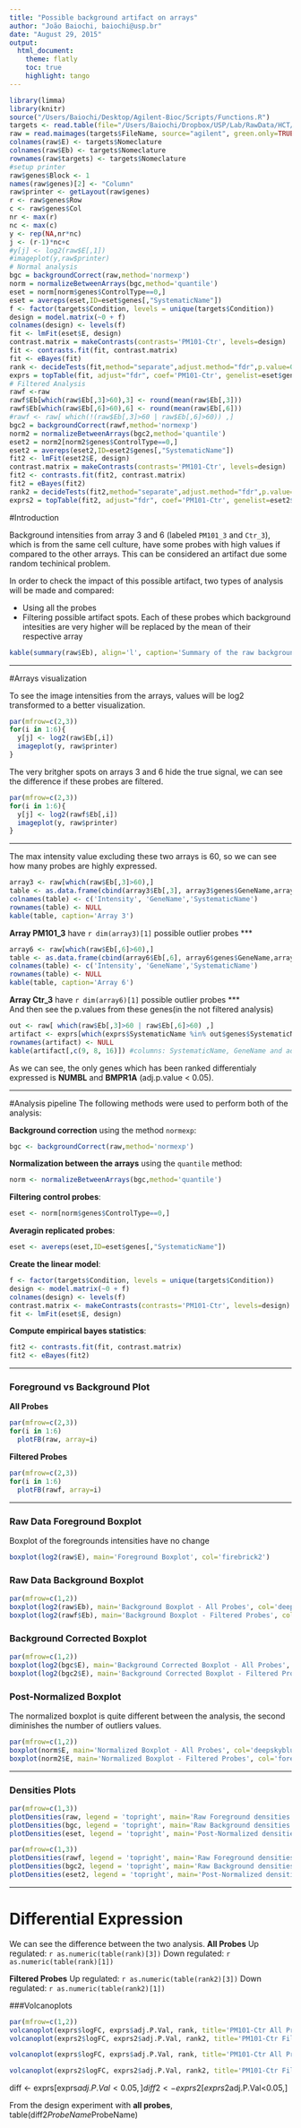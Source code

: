 ```yaml
---
title: "Possible background artifact on arrays"
author: "João Baiochi, baiochi@usp.br"
date: "August 29, 2015"
output: 
  html_document: 
    theme: flatly
    toc: true
    highlight: tango
---
```


```r
library(limma)
library(knitr)
source("/Users/Baiochi/Desktop/Agilent-Bioc/Scripts/Functions.R")
targets <- read.table(file="/Users/Baiochi/Dropbox/USP/Lab/RawData/HCT/Targets.txt", header=TRUE, sep="\t", stringsAsFactors=FALSE)
raw = read.maimages(targets$FileName, source="agilent", green.only=TRUE, path="/Users/Baiochi/Dropbox/USP/Lab/RawData/HCT")
colnames(raw$E) <- targets$Nomeclature
colnames(raw$Eb) <- targets$Nomeclature
rownames(raw$targets) <- targets$Nomeclature
#setup printer
raw$genes$Block <- 1
names(raw$genes)[2] <- "Column"
raw$printer <- getLayout(raw$genes)
r <- raw$genes$Row
c <- raw$genes$Col
nr <- max(r)
nc <- max(c)
y <- rep(NA,nr*nc)
j <- (r-1)*nc+c
#y[j] <- log2(raw$E[,1])
#imageplot(y,raw$printer)
# Normal analysis
bgc = backgroundCorrect(raw,method='normexp')
norm = normalizeBetweenArrays(bgc,method='quantile')
eset = norm[norm$genes$ControlType==0,]
eset = avereps(eset,ID=eset$genes[,"SystematicName"])
f <- factor(targets$Condition, levels = unique(targets$Condition))
design = model.matrix(~0 + f)
colnames(design) <- levels(f)
fit <- lmFit(eset$E, design)
contrast.matrix = makeContrasts(contrasts='PM101-Ctr', levels=design)
fit <- contrasts.fit(fit, contrast.matrix)
fit <- eBayes(fit)
rank <- decideTests(fit,method="separate",adjust.method="fdr",p.value=0.05,lfc=0)
exprs = topTable(fit, adjust="fdr", coef='PM101-Ctr', genelist=eset$genes, number=Inf)
# Filtered Analysis
rawf <-raw
rawf$Eb[which(raw$Eb[,3]>60),3] <- round(mean(raw$Eb[,3]))
rawf$Eb[which(raw$Eb[,6]>60),6] <- round(mean(raw$Eb[,6]))
#rawf <- raw[ which(!(raw$Eb[,3]>60 | raw$Eb[,6]>60)) ,]
bgc2 = backgroundCorrect(rawf,method='normexp')
norm2 = normalizeBetweenArrays(bgc2,method='quantile')
eset2 = norm2[norm2$genes$ControlType==0,]
eset2 = avereps(eset2,ID=eset2$genes[,"SystematicName"])
fit2 <- lmFit(eset2$E, design)
contrast.matrix = makeContrasts(contrasts='PM101-Ctr', levels=design)
fit2 <- contrasts.fit(fit2, contrast.matrix)
fit2 = eBayes(fit2)
rank2 = decideTests(fit2,method="separate",adjust.method="fdr",p.value=0.05,lfc=0)
exprs2 = topTable(fit2, adjust="fdr", coef='PM101-Ctr', genelist=eset2$genes, number=Inf)
```

#Introduction

Background intensities from array 3 and 6 (labeled `PM101_3` and `Ctr_3`), which is from the same cell culture, have some probes with high values if compared to the other arrays. This can be considered an artifact due some random techinical problem.

In order to check the impact of this possible artifact, two types of analysis will be made and compared:
  
* Using all the probes  
* Filtering possible artifact spots. Each of these probes which background intesities are very higher will be replaced by the mean of their respective array


```r
kable(summary(raw$Eb), align='l', caption='Summary of the raw background signal')
```

***  

#Arrays visualization

  To see the image intensities from the arrays, values will be log2 transformed to a better visualization.

```r
par(mfrow=c(2,3))
for(i in 1:6){
  y[j] <- log2(raw$Eb[,i])
  imageplot(y, raw$printer)
}
```

  The very britgher spots on arrays 3 and 6 hide the true signal, we can see the difference if these probes are filtered.

```r
par(mfrow=c(2,3))
for(i in 1:6){
  y[j] <- log2(rawf$Eb[,i])
  imageplot(y, raw$printer)
}
```

***  
  The max intensity value excluding these two arrays is 60, so we can see how many probes are highly expressed.

```r
array3 <- raw[which(raw$Eb[,3]>60),]
table <- as.data.frame(cbind(array3$Eb[,3], array3$genes$GeneName,array3$genes$SystematicName))
colnames(table) <- c('Intensity', 'GeneName','SystematicName')
rownames(table) <- NULL
kable(table, caption='Array 3')
```
  
**Array PM101_3** have `r dim(array3)[1]` possible outlier probes
***  
```r
array6 <- raw[which(raw$Eb[,6]>60),]
table <- as.data.frame(cbind(array6$Eb[,6], array6$genes$GeneName,array6$genes$SystematicName))
colnames(table) <- c('Intensity', 'GeneName','SystematicName')
rownames(table) <- NULL
kable(table, caption='Array 6')
```
  
**Array Ctr_3** have `r dim(array6)[1]` possible outlier probes
***  
And then see the p.values from these genes(in the not filtered analysis)
```r
out <- raw[ which(raw$Eb[,3]>60 | raw$Eb[,6]>60) ,]
artifact <- exprs[which(exprs$SystematicName %in% out$genes$SystematicName),]
rownames(artifact) <- NULL
kable(artifact[,c(9, 8, 16)]) #columns: SystematicName, GeneName and adj.P.Value
```
  
  As we can see, the only genes which has been ranked differentialy expressed is **NUMBL** and **BMPR1A** (adj.p.value < 0.05).
 
***  

#Analysis pipeline
  The following methods were used to perform both of the analysis:

**Background correction** using the method `normexp`:
```r
bgc <- backgroundCorrect(raw,method='normexp')
```

**Normalization between the arrays** using the `quantile` method:
```r
norm <- normalizeBetweenArrays(bgc,method='quantile')
```
**Filtering control probes**:
```r
eset <- norm[norm$genes$ControlType==0,]
```
**Averagin replicated probes**:
```r
eset <- avereps(eset,ID=eset$genes[,"SystematicName"])
```
**Create the linear model**:
```r
f <- factor(targets$Condition, levels = unique(targets$Condition))
design <- model.matrix(~0 + f)
colnames(design) <- levels(f)
contrast.matrix <- makeContrasts(contrasts='PM101-Ctr', levels=design)
fit <- lmFit(eset$E, design)
```
**Compute empirical bayes statistics**:
```r
fit2 <- contrasts.fit(fit, contrast.matrix)
fit2 <- eBayes(fit2)
```

***  

### Foreground vs Background Plot
**All Probes**    
```r
par(mfrow=c(2,3))
for(i in 1:6)
  plotFB(raw, array=i)
```
  
**Filtered Probes**   
```r
par(mfrow=c(2,3))
for(i in 1:6)
  plotFB(rawf, array=i)
```

***  

### Raw Data Foreground Boxplot

Boxplot of the foregrounds intensities have no change
```r
boxplot(log2(raw$E), main='Foreground Boxplot', col='firebrick2')
```

### Raw Data Background Boxplot

```r
par(mfrow=c(1,2))
boxplot(log2(raw$Eb), main='Background Boxplot - All Probes', col='deepskyblue3')
boxplot(log2(rawf$Eb), main='Background Boxplot - Filtered Probes', col='forestgreen')
```

### Background Corrected Boxplot

```r
par(mfrow=c(1,2))
boxplot(log2(bgc$E), main='Background Corrected Boxplot - All Probes', col='deepskyblue3')
boxplot(log2(bgc2$E), main='Background Corrected Boxplot - Filtered Probes', col='forestgreen')
```

### Post-Normalized Boxplot
The normalized boxplot is quite different between the analysis, the second diminishes the number of outliers values.
```r
par(mfrow=c(1,2))
boxplot(norm$E, main='Normalized Boxplot - All Probes', col='deepskyblue3')
boxplot(norm2$E, main='Normalized Boxplot - Filtered Probes', col='forestgreen')
```

***  

### Densities Plots
```r
par(mfrow=c(1,3))
plotDensities(raw, legend = 'topright', main='Raw Foreground densities - All Probes')
plotDensities(bgc, legend = 'topright', main='Raw Background densities - All Probes')
plotDensities(eset, legend = 'topright', main='Post-Normalized densities - All Probes')
```
```r
par(mfrow=c(1,3))
plotDensities(rawf, legend = 'topright', main='Raw Foreground densities - Filtered Probes')
plotDensities(bgc2, legend = 'topright', main='Raw Background densities - Filtered Probes')
plotDensities(eset2, legend = 'topright', main='Post-Normalized densities - Filtered Probes')
```

***  

# Differential Expression

We can see the difference between the two analysis.
**All Probes**
Up regulated: `r as.numeric(table(rank)[3])`
Down regulated: `r as.numeric(table(rank)[1])`

**Filtered Probes**
Up regulated: `r as.numeric(table(rank2)[3])`
Down regulated: `r as.numeric(table(rank2)[1])`
  
###Volcanoplots


```r
par(mfrow=c(1,2))
volcanoplot(exprs$logFC, exprs$adj.P.Val, rank, title='PM101-Ctr All Probes')
volcanoplot(exprs2$logFC, exprs2$adj.P.Val, rank2, title='PM101-Ctr Filtered Probes')
```

```r
volcanoplot(exprs$logFC, exprs$adj.P.Val, rank, title='PM101-Ctr All Probes')
```
```r
volcanoplot(exprs2$logFC, exprs2$adj.P.Val, rank2, title='PM101-Ctr Filtered Probes')
```

diff <- exprs[exprs$adj.P.Val<0.05,]
diff2 <- exprs2[exprs2$adj.P.Val<0.05,]

From the design experiment with **all probes**, 
table(diff2$ProbeName %in% diff$ProbeName)




